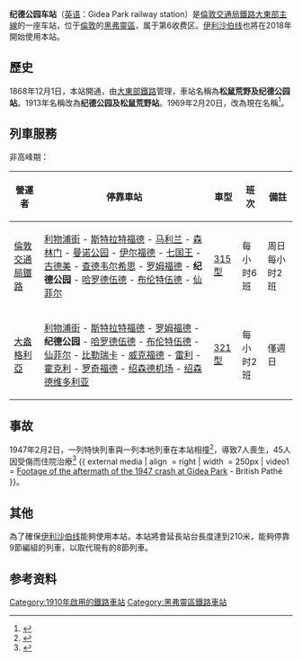{{Infobox London station
| name = Gidea Park
| image_name = Gidea Park Railway Station.jpg
| locale = [[纪德公园|纪德公园]]
| borough = [[黑弗靈區|黑弗靈區]]
| manager = [[倫敦交通局鐵路|倫敦交通局鐵路]]
| owner = [[英国国营铁路公司|英国国营铁路公司]]
| symbol = overground
| gridref =
| railcode = GDP
| platforms = 4
| fare_zone = 6
<!--
| railexits0405    = 1.689
| railexits0506 = {{decrease}} 1.671
| railexits0607 = {{increase}} 2.704
| railexits0708 = {{increase}} 3.173
| railexits0809 = {{decrease}} 2.587
| railexits0910 = {{decrease}} 2.401
| railexits1011 = {{increase}} 2.467 -->
| railexits1112 = {{increase}} 2.524
| railexits1213 = {{increase}} 2.587
| railexits1314 = {{increase}} 2.811
| railexits1415   = {{increase}} 2.945
| railexits1516   = {{decrease}} 2.861
| latitude = 51.582
| longitude = 0.2063
| events1  = 营业中
| years1 = 1910
| access = yes
| access_note = <ref>{{Cite map/London Overground Map}}</ref><ref>{{Cite map/Standard Tube Map}}</ref><ref>{{citation step free tube map}}</ref>
| dft_category = C2
}}

'''纪德公园车站'''（[[英语|英语]]：Gidea Park railway station）是[[倫敦交通局鐵路|倫敦交通局鐵路]][[大東部主線|大東部主線]]的一座车站，位于[[倫敦|倫敦]]的[[黑弗靈區|黑弗靈區]]，属于第6收费区。[[伊利沙伯线|伊利沙伯线]]也將在2018年開始使用本站。

==歷史==
1868年12月1日，本站開通，由[[大東部鐵路|大東部鐵路]]管理，車站名稱為'''松鼠荒野及纪德公园站'''。1913年名稱改為'''纪德公园及松鼠荒野站'''。1969年2月20日，改為現在名稱<ref>{{Cite web |url=http://www.romfordrecorder.co.uk/news/feature_havering_s_lifeline_rail_service_the_liverpool_street_to_shenfield_line_1_1807296 |title=存档副本 |accessdate=2017-01-04 |archive-date=2016-03-04 |archive-url=https://web.archive.org/web/20160304124000/http://www.romfordrecorder.co.uk/news/feature_havering_s_lifeline_rail_service_the_liverpool_street_to_shenfield_line_1_1807296 |dead-url=no }}</ref>。

==列車服務==
非高峰期：
{| class="wikitable vatop"
! 營運者
! 停靠車站
! 車型
! 班次
! 備註
|-
| [[倫敦交通局鐵路|倫敦交通局鐵路]]
| [[利物浦街站|利物浦街]] - [[斯特拉特福德站|斯特拉特福德]] - [[马利兰车站|马利兰]] - [[森林门站|森林门]] - [[曼诺公园车站|曼诺公园]] - [[伊尔福德车站|伊尔福德]] - [[七国王车站|七国王]] - [[古德美车站|古德美]] - [[查德韦尔希思车站|查德韦尔希思]] - [[罗姆福德站|罗姆福德]] - '''纪德公园''' - [[哈罗德伍德车站|哈罗德伍德]] - [[布伦特伍德站|布伦特伍德]] - [[仙菲尔车站|仙菲尔]]
| [[英国铁路315型电力动车组|315型]]
| 每小时6班
| 周日每小时2班
|-
| [[大盎格利亞|大盎格利亞]]
| [[利物浦街站|利物浦街]] - [[斯特拉特福德站|斯特拉特福德]] - [[罗姆福德站|罗姆福德]] - '''纪德公园''' - [[哈罗德伍德车站|哈罗德伍德]] - [[布伦特伍德站|布伦特伍德]] - [[仙菲尔车站|仙菲尔]] - [[比勒瑞卡站|比勒瑞卡]] - [[威克福德站|威克福德]] - [[雷利站|雷利]] - [[霍克利站_(埃塞克斯)|霍克利]] - [[罗奇福德站|罗奇福德]] - [[绍森德机场站|绍森德机场]] - [[绍森德维多利亚站|绍森德维多利亚]]
| [[英国铁路321型电力动车组|321型]]
| 每小时2班
| 僅週日
|}

==事故==
1947年2月2日，一列特快列車與一列本地列車在本站相撞<ref>{{Cite web |url=http://www.railwaysarchive.co.uk/documents/MoT_Gidea1947.pdf |title=存档副本 |accessdate=2017-01-04 |archive-date=2015-09-24 |archive-url=https://web.archive.org/web/20150924121053/http://www.railwaysarchive.co.uk/documents/MoT_Gidea1947.pdf |dead-url=no }}</ref>，導致7人喪生，45人因受傷而住院治療<ref name=Earnshaw7>{{cite book |last=Earnshaw |first=Alan |title=Trains in Trouble: Vol. 7 |year=1991 |publisher=Atlantic Books |location=Penryn |isbn=0-906899-50-8 |page=30 }}</ref>
{{ external media
| align  = right
| width  = 250px
| video1 = [http://www.britishpathe.com/video/aftermath-of-train-crash-gidea-park-1947 Footage of the aftermath of the 1947 crash at Gidea Park] - British Pathé
}}。

==其他==
為了確保[[伊利沙伯线|伊利沙伯线]]能夠使用本站，本站將會延長站台長度達到210米，能夠停靠9節編組的列車，以取代現有的8節列車。

==参考资料==
{{reflist}}

{{伊利沙伯線}}

{{DEFAULTSORT:Gidea Park}}
[[Category:1910年啟用的鐵路車站|Category:1910年啟用的鐵路車站]]
[[Category:黑弗靈區鐵路車站|Category:黑弗靈區鐵路車站]]